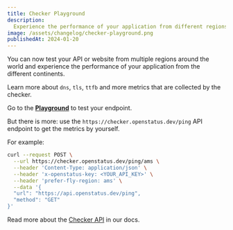 ```yaml
---
title: Checker Playground
description:
  Experience the performance of your application from different regions.
image: /assets/changelog/checker-playground.png
publishedAt: 2024-01-20
---
```


You can now test your API or website from multiple regions around the world and
experience the performance of your application from the different continents.

Learn more about `dns`, `tls`, `ttfb` and more metrics that are collected by the
checker.

Go to the **[Playground](/play/checker)** to test your endpoint.

But there is more: use the `https://checker.openstatus.dev/ping` API endpoint to
get the metrics by yourself.

For example:

```bash
curl --request POST \
  --url https://checker.openstatus.dev/ping/ams \
  --header 'Content-Type: application/json' \
  --header 'x-openstatus-key: <YOUR_API_KEY>' \
  --header 'prefer-fly-region: ams' \
  --data '{
  "url": "https://api.openstatus.dev/ping",
  "method": "GET"
}'
```

Read more about the
[Checker API](https://docs.openstatus.dev/api-reference/checker) in our docs.
